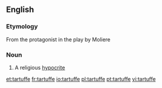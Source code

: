 ==English==

===Etymology===
From the protagonist in the play by Moliere

===Noun===
{{en-noun}}

# A religious [[hypocrite]]

[[et:tartuffe]]
[[fr:tartuffe]]
[[io:tartuffe]]
[[pl:tartuffe]]
[[pt:tartuffe]]
[[vi:tartuffe]]